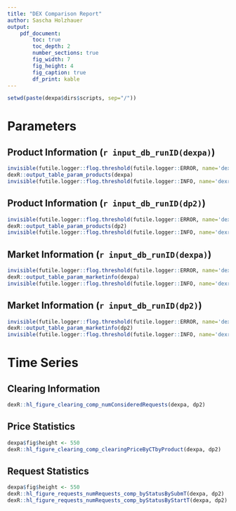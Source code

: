 ```yaml
---
title: "DEX Comparison Report"
author: Sascha Holzhauer
output:
    pdf_document:
        toc: true
        toc_depth: 2
        number_sections: true
        fig_width: 7
        fig_height: 4
        fig_caption: true
        df_print: kable
---
```


```r
setwd(paste(dexpa$dirs$scripts, sep="/"))
```

# Parameters
## Product Information (`r input_db_runID(dexpa)`)
```r
invisible(futile.logger::flog.threshold(futile.logger::ERROR, name='dexr'))
dexR::output_table_param_products(dexpa)
invisible(futile.logger::flog.threshold(futile.logger::INFO, name='dexr'))
```
## Product Information (`r input_db_runID(dp2)`)
```r
invisible(futile.logger::flog.threshold(futile.logger::ERROR, name='dexr'))
dexR::output_table_param_products(dp2)
invisible(futile.logger::flog.threshold(futile.logger::INFO, name='dexr'))
```
## Market Information (`r input_db_runID(dexpa)`)
```r
invisible(futile.logger::flog.threshold(futile.logger::ERROR, name='dexr'))
dexR::output_table_param_marketinfo(dexpa)
invisible(futile.logger::flog.threshold(futile.logger::INFO, name='dexr'))
```
## Market Information (`r input_db_runID(dp2)`)
```r
invisible(futile.logger::flog.threshold(futile.logger::ERROR, name='dexr'))
dexR::output_table_param_marketinfo(dp2)
invisible(futile.logger::flog.threshold(futile.logger::INFO, name='dexr'))
```

# Time Series
## Clearing Information

```r
dexR::hl_figure_clearing_comp_numConsideredRequests(dexpa, dp2)
```

## Price Statistics
```r
dexpa$fig$height <- 550
dexR::hl_figure_clearing_comp_clearingPriceByCTbyProduct(dexpa, dp2)
```

## Request Statistics
```r
dexpa$fig$height <- 550
dexR::hl_figure_requests_numRequests_comp_byStatusBySubmT(dexpa, dp2)
dexR::hl_figure_requests_numRequests_comp_byStatusByStartT(dexpa, dp2)
```


